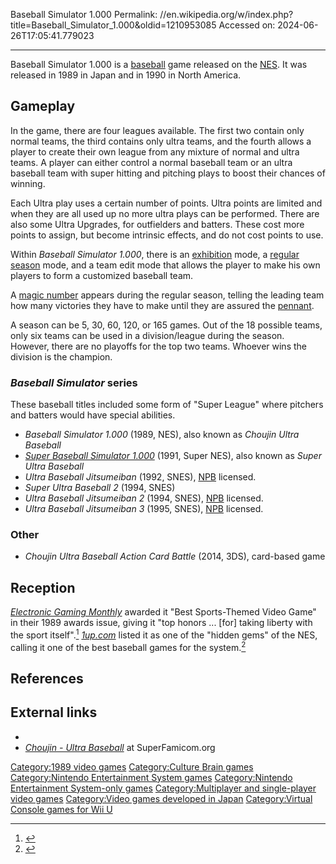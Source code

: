 Baseball Simulator 1.000
Permalink: //en.wikipedia.org/w/index.php?title=Baseball_Simulator_1.000&oldid=1210953085
Accessed on: 2024-06-26T17:05:41.779023



------
Baseball Simulator 1.000
{{Short description|1989 video game}}
{{Infobox video game
| title = Baseball Simulator 1.000
| image = BaseballSimulatorNESBoxart.jpg
| caption = North American cover art
| developer = [[Culture Brain]]
| publisher = Culture Brain
| designer = 
| released = {{vgrelease|JP|October 27, 1989|NA|March 1990<ref name="gamefaqs">{{cite web | url = http://www.gamefaqs.com/console/nes/data/587111.html | title = Release information | publisher = [[GameFAQs]] | date = | accessdate = 2008-10-29}}</ref>}}
| genre = [[Sports game|Baseball]]
| modes = [[Single-player video game|Single-player]], [[Multiplayer video game|multiplayer]]
| platforms = [[Nintendo Entertainment System]]
}}
{{nihongo|'''''Baseball Simulator 1.000'''''|超人ウルトラベースボール||"Choujin Ultra Baseball"}} is a [[baseball]] game released on the [[Nintendo Entertainment System|NES]]. It was released in 1989 in Japan and in 1990 in North America.

==Gameplay==
In the game, there are four leagues available. The first two contain only normal teams, the third contains only ultra teams, and the fourth allows a player to create their own league from any mixture of normal and ultra teams. A player can either control a normal baseball team or an ultra baseball team with super hitting and pitching plays to boost their chances of winning.

Each Ultra play uses a certain number of points. Ultra points are limited and when they are all used up no more ultra plays can be performed. There are also some Ultra Upgrades, for outfielders and batters. These cost more points to assign, but become intrinsic effects, and do not cost points to use.

Within ''Baseball Simulator 1.000'', there is an [[Exhibition game|exhibition]] mode, a [[regular season]] mode, and a team edit mode that allows the player to make his own players to form a customized baseball team.

A [[magic number (sports)|magic number]] appears during the regular season, telling the leading team how many victories they have to make until they are assured the [[Pennant (sports)|pennant]].

A season can be 5, 30, 60, 120, or 165 games. Out of the 18 possible teams, only six teams can be used in a division/league during the season. However, there are no playoffs for the top two teams.  Whoever wins the division is the champion.

===''Baseball Simulator'' series===
These baseball titles included some form of "Super League" where pitchers and batters would have special abilities.

* ''Baseball Simulator 1.000'' (1989, NES), also known as ''Choujin Ultra Baseball''
* ''[[Super Baseball Simulator 1.000]]'' (1991, Super NES), also known as ''Super Ultra Baseball''
* ''Ultra Baseball Jitsumeiban'' (1992, SNES), [[Nippon Professional Baseball|NPB]] licensed.
* ''Super Ultra Baseball 2'' (1994, SNES)
* ''Ultra Baseball Jitsumeiban 2'' (1994, SNES), [[Nippon Professional Baseball|NPB]] licensed.
* ''Ultra Baseball Jitsumeiban 3'' (1995, SNES), [[Nippon Professional Baseball|NPB]] licensed.

===Other===
* ''Choujin Ultra Baseball Action Card Battle'' (2014, 3DS), card-based game

==Reception==
''[[Electronic Gaming Monthly]]'' awarded it "Best Sports-Themed Video Game" in their 1989 awards issue, giving it "top honors ... [for] taking liberty with the sport itself".<ref>{{Citation
 | title = Best and Worst of 1989
 | magazine = Electronic Gaming Monthly
 | volume = 1
 | issue = 5
 | pages = 17–24
 | date = December 1989}}</ref> ''[[1UP.com|1up.com]]'' listed it as one of the "hidden gems" of the NES, calling it one of the best baseball games for the system.<ref>{{Cite web|url=http://www.1up.com/features/hidden-gems-rest-nes?pager.offset=2|archive-url=https://web.archive.org/web/20160314031241/http://www.1up.com/features/hidden-gems-rest-nes?pager.offset=2|url-status=dead|archive-date=2016-03-14|title=Hidden Gems: The Rest of the NES|date=2016-03-14|access-date=2018-08-19}}</ref>

==References==
{{reflist}}

==External links==
* {{moby game|id=/baseball-simulator-1000}}
* [https://web.archive.org/web/20120821030631/http://superfamicom.org/famicom/info/choujin-ultra-baseball ''Choujin - Ultra Baseball''] at SuperFamicom.org

{{DEFAULTSORT:Baseball Simulator 1.000}}
[[Category:Baseball Simulator 1.000| ]]
[[Category:1989 video games]]
[[Category:Culture Brain games]]
[[Category:Nintendo Entertainment System games]]
[[Category:Nintendo Entertainment System-only games]]
[[Category:Multiplayer and single-player video games]]
[[Category:Video games developed in Japan]]
[[Category:Virtual Console games for Wii U]]